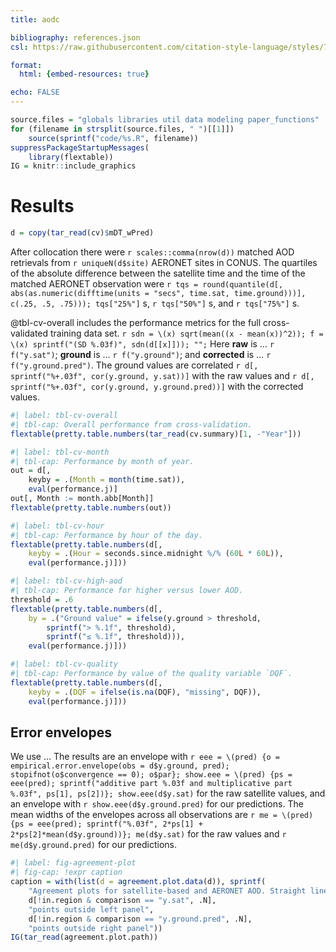 ```yaml
---
title: aodc

bibliography: references.json
csl: https://raw.githubusercontent.com/citation-style-language/styles/795ad0c77258cb7e01f3413123b5b556b4cb6a98/dependent/journal-of-geophysical-research-atmospheres.csl

format:
  html: {embed-resources: true}

echo: FALSE
---
```


```r
source.files = "globals libraries util data modeling paper_functions"
for (filename in strsplit(source.files, " ")[[1]])
    source(sprintf("code/%s.R", filename))
suppressPackageStartupMessages(
    library(flextable))
IG = knitr::include_graphics
```

# Results

```r
d = copy(tar_read(cv)$mDT_wPred)
```

After collocation there were `r scales::comma(nrow(d))` matched AOD retrievals from `r uniqueN(d$site)` AERONET sites in CONUS. The quartiles of the absolute difference between the satellite time and the time of the matched AERONET observation were `r tqs = round(quantile(d[, abs(as.numeric(difftime(units = "secs", time.sat, time.ground)))], c(.25, .5, .75))); tqs["25%"]` s, `r tqs["50%"]` s, and `r tqs["75%"]` s.

@tbl-cv-overall includes the performance metrics for the full cross-validated training data set. `r sdn = \(x) sqrt(mean((x - mean(x))^2)); f = \(x) sprintf("(SD %.03f)", sdn(d[[x]])); "";` Here **raw** is … `r f("y.sat")`; **ground** is … `r f("y.ground")`; and **corrected** is … `r f("y.ground.pred")`. The ground values are correlated `r d[, sprintf("%+.03f", cor(y.ground, y.sat))]` with the raw values and `r d[, sprintf("%+.03f", cor(y.ground, y.ground.pred))]` with the corrected values.

```r
#| label: tbl-cv-overall
#| tbl-cap: Overall performance from cross-validation.
flextable(pretty.table.numbers(tar_read(cv.summary)[1, -"Year"]))
```

```r
#| label: tbl-cv-month
#| tbl-cap: Performance by month of year.
out = d[,
    keyby = .(Month = month(time.sat)),
    eval(performance.j)]
out[, Month := month.abb[Month]]
flextable(pretty.table.numbers(out))
```

```r
#| label: tbl-cv-hour
#| tbl-cap: Performance by hour of the day.
flextable(pretty.table.numbers(d[,
    keyby = .(Hour = seconds.since.midnight %/% (60L * 60L)),
    eval(performance.j)]))
```

```r
#| label: tbl-cv-high-aod
#| tbl-cap: Performance for higher versus lower AOD.
threshold = .6
flextable(pretty.table.numbers(d[,
    by = .("Ground value" = ifelse(y.ground > threshold,
        sprintf("> %.1f", threshold),
        sprintf("≤ %.1f", threshold))),
    eval(performance.j)]))
```

```r
#| label: tbl-cv-quality
#| tbl-cap: Performance by value of the quality variable `DQF`.
flextable(pretty.table.numbers(d[,
    keyby = .(DQF = ifelse(is.na(DQF), "missing", DQF)),
    eval(performance.j)]))
```

## Error envelopes

We use … The results are an envelope with `r eee = \(pred) {o = empirical.error.envelope(obs = d$y.ground, pred); stopifnot(o$convergence == 0); o$par}; show.eee = \(pred) {ps = eee(pred); sprintf("additive part %.03f and multiplicative part %.03f", ps[1], ps[2])}; show.eee(d$y.sat)` for the raw satellite values, and an envelope with `r show.eee(d$y.ground.pred)` for our predictions. The mean widths of the envelopes across all observations are `r me = \(pred) {ps = eee(pred); sprintf("%.03f", 2*ps[1] + 2*ps[2]*mean(d$y.ground))}; me(d$y.sat)` for the raw values and `r me(d$y.ground.pred)` for our predictions.

```r
#| label: fig-agreement-plot
#| fig-cap: !expr caption
caption = with(list(d = agreement.plot.data(d)), sprintf(
    "Agreement plots for satellite-based and AERONET AOD. Straight lines show empirical error envelopes containing 2/3 of retrievals. Not shown: %s %s and %s %s",
    d[!in.region & comparison == "y.sat", .N],
    "points outside left panel",
    d[!in.region & comparison == "y.ground.pred", .N],
    "points outside right panel"))
IG(tar_read(agreement.plot.path))
```
